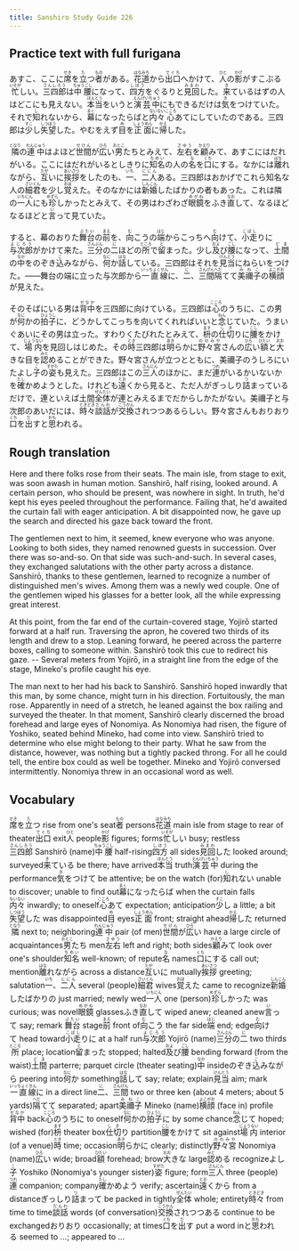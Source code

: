 ```yaml
---
title: Sanshiro Study Guide 226
---
```


## Practice text with full furigana

<p>
あすこ、ここに<ruby><rb>席</rb><rt>せき</rt></ruby>を<ruby><rb>立</rb><rt>た</rt></ruby>つ<ruby><rb>者</rb><rt>もの</rt></ruby>がある。<ruby><rb>花道</rb><rt>はなみち</rt></ruby>から<ruby><rb>出口</rb><rt>でぐち</rt></ruby>へかけて、<ruby><rb>人</rb><rt>ひと</rt></ruby>の<ruby><rb>影</rb><rt>かげ</rt></ruby>がすこぶる<ruby><rb>忙</rb><rt>いそが</rt></ruby>しい。<ruby><rb>三四郎</rb><rt>さんしろう</rt></ruby>は<ruby><rb>中腰</rb><rt>ちゅうごし</rt></ruby>になって、<ruby><rb>四方</rb><rt>しほう</rt></ruby>をぐるりと<ruby><rb>見回</rb><rt>みまわ</rt></ruby>した。<ruby><rb>来</rb><rt>き</rt></ruby>ているはずの人はどこにも見えない。<ruby><rb>本当</rb><rt>ほんとう</rt></ruby>をいうと<ruby><rb>演芸中</rb><rt>えんげいちゅう</rt></ruby>にもできるだけは<ruby><rb>気</rb><rt>き</rt></ruby>をつけていた。それで<ruby><rb>知</rb><rt>し</rt></ruby>れないから、<ruby><rb>幕</rb><rt>まく</rt></ruby>になったらばと<ruby><rb>内々</rb><rt>ないない</rt></ruby><ruby><rb>心</rb><rt>こころ</rt></ruby>あてにしていたのである。三四郎は<ruby><rb>少</rb><rt>すこ</rt></ruby>し<ruby><rb>失望</rb><rt>しつぼう</rt></ruby>した。やむをえず<ruby><rb>目</rb><rt>め</rt></ruby>を<ruby><rb>正面</rb><rt>しょうめん</rt></ruby>に<ruby><rb>帰</rb><rt>かえ</rt></ruby>した。
</p>

<p>
<ruby><rb>隣</rb><rt>となり</rt></ruby>の<ruby><rb>連中</rb><rt>れんじゅう</rt></ruby>はよほど<ruby><rb>世間</rb><rt>せけん</rt></ruby>が<ruby><rb>広</rb><rt>ひろ</rt></ruby>い<ruby><rb>男</rb><rt>おとこ</rt></ruby>たちとみえて、<ruby><rb>左右</rb><rt>さゆう</rt></ruby>を<ruby><rb>顧</rb><rt>かえり</rt></ruby>みて、あすこにはだれがいる。ここにはだれがいるとしきりに<ruby><rb>知名</rb><rt>ちめい</rt></ruby>の人の<ruby><rb>名</rb><rt>な</rt></ruby>を<ruby><rb>口</rb><rt>くち</rt></ruby>にする。なかには<ruby><rb>離</rb><rt>はな</rt></ruby>れながら、<ruby><rb>互</rb><rt>たが</rt></ruby>いに<ruby><rb>挨拶</rb><rt>あいさつ</rt></ruby>をしたのも、<ruby><rb>一</rb><rt>いち</rt></ruby>、<ruby><rb>二人</rb><rt>ににん</rt></ruby>ある。三四郎はおかげでこれら知名な人の<ruby><rb>細君</rb><rt>さいくん</rt></ruby>を少し<ruby><rb>覚</rb><rt>おぼ</rt></ruby>えた。そのなかには<ruby><rb>新婚</rb><rt>しんこん</rt></ruby>したばかりの者もあった。これは隣の<ruby><rb>一人</rb><rt>いちにん</rt></ruby>にも<ruby><rb>珍</rb><rt>めずら</rt></ruby>しかったとみえて、その男はわざわざ<ruby><rb>眼鏡</rb><rt>めがね</rt></ruby>をふき<ruby><rb>直</rb><rt>なお</rt></ruby>して、なるほどなるほどと<ruby><rb>言</rb><rt>い</rt></ruby>って見ていた。
</p>

<p>
すると、幕のおりた<ruby><rb>舞台</rb><rt>ぶたい</rt></ruby>の<ruby><rb>前</rb><rt>まえ</rt></ruby>を、<ruby><rb>向</rb><rt>む</rt></ruby>こうの<ruby><rb>端</rb><rt>はじ</rt></ruby>からこっちへ<ruby><rb>向</rb><rt>む</rt></ruby>けて、<ruby><rb>小走</rb><rt>こばし</rt></ruby>りに<ruby><rb>与次郎</rb><rt>よじろう</rt></ruby>がかけて来た。<ruby><rb>三分</rb><rt>さんぶん</rt></ruby>の<ruby><rb>二</rb><rt>に</rt></ruby>ほどの<ruby><rb>所</rb><rt>ところ</rt></ruby>で<ruby><rb>留</rb><rt>と</rt></ruby>まった。少し<ruby><rb>及</rb><rt>およ</rt></ruby>び<ruby><rb>腰</rb><rt>ごし</rt></ruby>になって、<ruby><rb>土間</rb><rt>どま</rt></ruby>の<ruby><rb>中</rb><rt>なか</rt></ruby>をのぞき<ruby><rb>込</rb><rt>こ</rt></ruby>みながら、<ruby><rb>何</rb><rt>なに</rt></ruby>か<ruby><rb>話</rb><rt>はな</rt></ruby>している。三四郎はそれを<ruby><rb>見当</rb><rt>けんとう</rt></ruby>にねらいをつけた。――舞台の端に立った与次郎から<ruby><rb>一直線</rb><rt>いっちょくせん</rt></ruby>に、<ruby><rb>二</rb><rt>に</rt></ruby>、<ruby><rb>三間</rb><rt>さんげん</rt></ruby><ruby><rb>隔</rb><rt>へだ</rt></ruby>てて<ruby><rb>美禰子</rb><rt>みねこ</rt></ruby>の<ruby><rb>横顔</rb><rt>よこがお</rt></ruby>が見えた。
</p>

<p>
そのそばにいる男は<ruby><rb>背中</rb><rt>せなか</rt></ruby>を三四郎に向けている。三四郎は<ruby><rb>心</rb><rt>こころ</rt></ruby>のうちに、この男が<ruby><rb>何</rb><rt>なに</rt></ruby>かの<ruby><rb>拍子</rb><rt>ひょうし</rt></ruby>に、どうかしてこっちを向いてくれればいいと<ruby><rb>念</rb><rt>ねん</rt></ruby>じていた。うまいぐあいにその男は立った。すわりくたびれたとみえて、<ruby><rb>枡</rb><rt>ます</rt></ruby>の<ruby><rb>仕切</rb><rt>しき</rt></ruby>りに<ruby><rb>腰</rb><rt>こし</rt></ruby>をかけて、<ruby><rb>場内</rb><rt>じょうない</rt></ruby>を見回しはじめた。その<ruby><rb>時</rb><rt>とき</rt></ruby>三四郎は<ruby><rb>明</rb><rt>あき</rt></ruby>らかに<ruby><rb>野々宮</rb><rt>ののみや</rt></ruby>さんの<ruby><rb>広</rb><rt>ひろ</rt></ruby>い<ruby><rb>額</rb><rt>ひたい</rt></ruby>と<ruby><rb>大</rb><rt>おお</rt></ruby>きな目を<ruby><rb>認</rb><rt>みと</rt></ruby>めることができた。野々宮さんが立つとともに、美禰子のうしろにいたよし<ruby><rb>子</rb><rt>こ</rt></ruby>の<ruby><rb>姿</rb><rt>すがた</rt></ruby>も見えた。三四郎はこの<ruby><rb>三人</rb><rt>さんにん</rt></ruby>のほかに、まだ<ruby><rb>連</rb><rt>つれ</rt></ruby>がいるかいないかを<ruby><rb>確</rb><rt>たし</rt></ruby>かめようとした。けれども<ruby><rb>遠</rb><rt>とお</rt></ruby>くから見ると、ただ人がぎっしり<ruby><rb>詰</rb><rt>つ</rt></ruby>まっているだけで、連といえば土間<ruby><rb>全体</rb><rt>ぜんたい</rt></ruby>が連とみえるまでだからしかたがない。美禰子と与次郎のあいだには、<ruby><rb>時々</rb><rt>ときどき</rt></ruby><ruby><rb>談話</rb><rt>だんわ</rt></ruby>が<ruby><rb>交換</rb><rt>こうかん</rt></ruby>されつつあるらしい。野々宮さんもおりおり<ruby><rb>口</rb><rt>くち</rt></ruby>を<ruby><rb>出</rb><rt>だ</rt></ruby>すと<ruby><rb>思</rb><rt>おも</rt></ruby>われる。
</p>


## Rough translation

Here and there folks rose from their seats. The main isle, from stage to exit, was soon awash in human motion. Sanshirō, half rising, looked around. A certain person, who should be present, was nowhere in sight. In truth, he'd kept his eyes peeled throughout the performance. Failing that, he'd awaited the curtain fall with eager anticipation. A bit disappointed now, he gave up the search and directed his gaze back toward the front.

The gentlemen next to him, it seemed, knew everyone who was anyone. Looking to both sides, they named renowned guests in succession. Over there was so-and-so. On that side was such-and-such. In several cases, they exchanged salutations with the other party across a distance. Sanshirō, thanks to these gentlemen, learned to recognize a number of distinguished men's wives. Among them was a newly wed couple. One of the gentlemen wiped his glasses for a better look, all the while expressing great interest.

At this point, from the far end of the curtain-covered stage, Yojirō started forward at a half run. Traversing the apron, he covered two thirds of its length and drew to a stop. Leaning forward, he peered across the parterre boxes, calling to someone within. Sanshirō took this cue to redirect his gaze. -- Several meters from Yojirō, in a straight line from the edge of the stage, Mineko's profile caught his eye.

The man next to her had his back to Sanshirō. Sanshirō hoped inwardly that this man, by some chance, might turn in his direction. Fortuitously, the man rose. Apparently in need of a stretch, he leaned against the box railing and surveyed the theater. In that moment, Sanshirō clearly discerned the broad forehead and large eyes of Nonomiya. As Nonomiya had risen, the figure of Yoshiko, seated behind Mineko, had come into view. Sanshirō tried to determine who else might belong to their party. What he saw from the distance, however, was nothing but a tightly packed throng. For all he could tell, the entire box could as well be together. Mineko and Yojirō conversed intermittently. Nonomiya threw in an occasional word as well.          


## Vocabulary

<p>
<span class="vocabstudy"><ruby><rb>席</rb><rt>せき</rt></ruby>を<ruby><rb>立</rb><rt>た</rt></ruby>つ&nbsp;rise from one's seat</span><span class="vocabstudy"><ruby><rb>者</rb><rt>もの</rt></ruby>&nbsp;persons</span><span class="vocabstudy"><ruby><rb>花道</rb><rt>はなみち</rt></ruby>&nbsp;main isle from stage to rear of theater</span><span class="vocabstudy"><ruby><rb>出口</rb><rt>でぐち</rt></ruby>&nbsp;exit</span><span class="vocabstudy"><ruby><rb>人</rb><rt>ひと</rt></ruby>&nbsp;people</span><span class="vocabstudy"><ruby><rb>影</rb><rt>かげ</rt></ruby>&nbsp;figures; forms</span><span class="vocabstudy"><ruby><rb>忙</rb><rt>いそが</rt></ruby>しい&nbsp;busy; restless</span><span class="vocabstudy"><ruby><rb>三四郎</rb><rt>さんしろう</rt></ruby>&nbsp;Sanshirō (name)</span><span class="vocabstudy"><ruby><rb>中腰</rb><rt>ちゅうごし</rt></ruby>&nbsp;half-rising</span><span class="vocabstudy"><ruby><rb>四方</rb><rt>しほう</rt></ruby>&nbsp;all sides</span><span class="vocabstudy"><ruby><rb>見回</rb><rt>みまわ</rt></ruby>した&nbsp;looked around; surveyed</span><span class="vocabstudy"><ruby><rb>来</rb><rt>き</rt></ruby>ている&nbsp;be there; have arrived</span><span class="vocabstudy"><ruby><rb>本当</rb><rt>ほんとう</rt></ruby>&nbsp;truth</span><span class="vocabstudy"><ruby><rb>演芸中</rb><rt>えんげいちゅう</rt></ruby>&nbsp;during the performance</span><span class="vocabstudy"><ruby><rb>気</rb><rt>き</rt></ruby>をつけて&nbsp;be attentive; be on the watch (for)</span><span class="vocabstudy"><ruby><rb>知</rb><rt>し</rt></ruby>れない&nbsp;unable to discover; unable to find out</span><span class="vocabstudy"><ruby><rb>幕</rb><rt>まく</rt></ruby>になったらば&nbsp;when the curtain falls</span><span class="vocabstudy"><ruby><rb>内々</rb><rt>ないない</rt></ruby>&nbsp;inwardly; to oneself</span><span class="vocabstudy"><ruby><rb>心</rb><rt>こころ</rt></ruby>あて&nbsp;expectation; anticipation</span><span class="vocabstudy"><ruby><rb>少</rb><rt>すこ</rt></ruby>し&nbsp;a little; a bit</span><span class="vocabstudy"><ruby><rb>失望</rb><rt>しつぼう</rt></ruby>した&nbsp;was disappointed</span><span class="vocabstudy"><ruby><rb>目</rb><rt>め</rt></ruby>&nbsp;eyes</span><span class="vocabstudy"><ruby><rb>正面</rb><rt>しょうめん</rt></ruby>&nbsp;front; straight ahead</span><span class="vocabstudy"><ruby><rb>帰</rb><rt>かえ</rt></ruby>した&nbsp;returned</span>
<span class="vocabstudy"><ruby><rb>隣</rb><rt>となり</rt></ruby>&nbsp;next to; neighboring</span><span class="vocabstudy"><ruby><rb>連中</rb><rt>れんじゅう</rt></ruby>&nbsp;pair (of men)</span><span class="vocabstudy"><ruby><rb>世間</rb><rt>せけん</rt></ruby>が<ruby><rb>広</rb><rt>ひろ</rt></ruby>い&nbsp;have a large circle of acquaintances</span><span class="vocabstudy"><ruby><rb>男</rb><rt>おとこ</rt></ruby>たち&nbsp;men</span><span class="vocabstudy"><ruby><rb>左右</rb><rt>さゆう</rt></ruby>&nbsp;left and right; both sides</span><span class="vocabstudy"><ruby><rb>顧</rb><rt>かえり</rt></ruby>みて&nbsp;look over one's shoulder</span><span class="vocabstudy"><ruby><rb>知名</rb><rt>ちめい</rt></ruby>&nbsp;well-known; of repute</span><span class="vocabstudy"><ruby><rb>名</rb><rt>な</rt></ruby>&nbsp;names</span><span class="vocabstudy"><ruby><rb>口</rb><rt>くち</rt></ruby>にする&nbsp;call out; mention</span><span class="vocabstudy"><ruby><rb>離</rb><rt>はな</rt></ruby>れながら&nbsp;across a distance</span><span class="vocabstudy"><ruby><rb>互</rb><rt>たが</rt></ruby>いに&nbsp;mutually</span><span class="vocabstudy"><ruby><rb>挨拶</rb><rt>あいさつ</rt></ruby>&nbsp;greeting; salutation</span><span class="vocabstudy"><ruby><rb>一</rb><rt>いち</rt></ruby>、<ruby><rb>二人</rb><rt>ににん</rt></ruby>&nbsp;several (people)</span><span class="vocabstudy"><ruby><rb>細君</rb><rt>さいくん</rt></ruby>&nbsp;wives</span><span class="vocabstudy"><ruby><rb>覚</rb><rt>おぼ</rt></ruby>えた&nbsp;came to recognize</span><span class="vocabstudy"><ruby><rb>新婚</rb><rt>しんこん</rt></ruby>したばかりの&nbsp;just married; newly wed</span><span class="vocabstudy"><ruby><rb>一人</rb><rt>いちにん</rt></ruby>&nbsp;one (person)</span><span class="vocabstudy"><ruby><rb>珍</rb><rt>めずら</rt></ruby>しかった&nbsp;was curious; was novel</span><span class="vocabstudy"><ruby><rb>眼鏡</rb><rt>めがね</rt></ruby>&nbsp;glasses</span><span class="vocabstudy">ふき<ruby><rb>直</rb><rt>なお</rt></ruby>して&nbsp;wiped anew; cleaned anew</span><span class="vocabstudy"><ruby><rb>言</rb><rt>い</rt></ruby>って&nbsp;say; remark</span>
<span class="vocabstudy"><ruby><rb>舞台</rb><rt>ぶたい</rt></ruby>&nbsp;stage</span><span class="vocabstudy"><ruby><rb>前</rb><rt>まえ</rt></ruby>&nbsp;front of</span><span class="vocabstudy"><ruby><rb>向</rb><rt>む</rt></ruby>こう&nbsp;the far side</span><span class="vocabstudy"><ruby><rb>端</rb><rt>はじ</rt></ruby>&nbsp;end; edge</span><span class="vocabstudy"><ruby><rb>向</rb><rt>む</rt></ruby>けて&nbsp;head toward</span><span class="vocabstudy"><ruby><rb>小走</rb><rt>こばし</rt></ruby>りに&nbsp;at a half run</span><span class="vocabstudy"><ruby><rb>与次郎</rb><rt>よじろう</rt></ruby>&nbsp;Yojirō (name)</span><span class="vocabstudy"><ruby><rb>三分</rb><rt>さんぶん</rt></ruby>の<ruby><rb>二</rb><rt>に</rt></ruby>&nbsp;two thirds</span><span class="vocabstudy"><ruby><rb>所</rb><rt>ところ</rt></ruby>&nbsp;place; location</span><span class="vocabstudy"><ruby><rb>留</rb><rt>と</rt></ruby>まった&nbsp;stopped; halted</span><span class="vocabstudy"><ruby><rb>及</rb><rt>およ</rt></ruby>び<ruby><rb>腰</rb><rt>ごし</rt></ruby>&nbsp;bending forward (from the waist)</span><span class="vocabstudy"><ruby><rb>土間</rb><rt>どま</rt></ruby>&nbsp;parterre; parquet circle (theater seating)</span><span class="vocabstudy"><ruby><rb>中</rb><rt>なか</rt></ruby>&nbsp;inside</span><span class="vocabstudy">のぞき<ruby><rb>込</rb><rt>こ</rt></ruby>みながら&nbsp;peering into</span><span class="vocabstudy"><ruby><rb>何</rb><rt>なに</rt></ruby>か&nbsp;something</span><span class="vocabstudy"><ruby><rb>話</rb><rt>はな</rt></ruby>して&nbsp;say; relate; explain</span><span class="vocabstudy"><ruby><rb>見当</rb><rt>けんとう</rt></ruby>&nbsp;aim; mark</span><span class="vocabstudy"><ruby><rb>一直線</rb><rt>いっちょくせん</rt></ruby>に&nbsp;in a direct line</span><span class="vocabstudy"><ruby><rb>二</rb><rt>に</rt></ruby>、<ruby><rb>三間</rb><rt>さんげん</rt></ruby>&nbsp;two or three ken (about 4 meters; about 5 yards)</span><span class="vocabstudy"><ruby><rb>隔</rb><rt>へだ</rt></ruby>てて&nbsp;separated; apart</span><span class="vocabstudy"><ruby><rb>美禰子</rb><rt>みねこ</rt></ruby>&nbsp;Mineko (name)</span><span class="vocabstudy"><ruby><rb>横顔</rb><rt>よこがお</rt></ruby>&nbsp;(face in) profile</span>
<span class="vocabstudy"><ruby><rb>背中</rb><rt>せなか</rt></ruby>&nbsp;back</span><span class="vocabstudy"><ruby><rb>心</rb><rt>こころ</rt></ruby>のうちに&nbsp;to oneself</span><span class="vocabstudy"><ruby><rb>何</rb><rt>なに</rt></ruby>かの<ruby><rb>拍子</rb><rt>ひょうし</rt></ruby>に&nbsp;by some chance</span><span class="vocabstudy"><ruby><rb>念</rb><rt>ねん</rt></ruby>じて&nbsp;hoped; wished (for)</span><span class="vocabstudy"><ruby><rb>枡</rb><rt>ます</rt></ruby>&nbsp;theater box</span><span class="vocabstudy"><ruby><rb>仕切</rb><rt>しき</rt></ruby>り&nbsp;partition</span><span class="vocabstudy"><ruby><rb>腰</rb><rt>こし</rt></ruby>をかけて&nbsp;sit against</span><span class="vocabstudy"><ruby><rb>場内</rb><rt>じょうない</rt></ruby>&nbsp;interior (of a venue)</span><span class="vocabstudy"><ruby><rb>時</rb><rt>とき</rt></ruby>&nbsp;time; occasion</span><span class="vocabstudy"><ruby><rb>明</rb><rt>あき</rt></ruby>らかに&nbsp;clearly; distinctly</span><span class="vocabstudy"><ruby><rb>野々宮</rb><rt>ののみや</rt></ruby>&nbsp;Nonomiya (name)</span><span class="vocabstudy"><ruby><rb>広</rb><rt>ひろ</rt></ruby>い&nbsp;wide; broad</span><span class="vocabstudy"><ruby><rb>額</rb><rt>ひたい</rt></ruby>&nbsp;forehead; brow</span><span class="vocabstudy"><ruby><rb>大</rb><rt>おお</rt></ruby>きな&nbsp;large</span><span class="vocabstudy"><ruby><rb>認</rb><rt>みと</rt></ruby>める&nbsp;recognize</span><span class="vocabstudy">よし<ruby><rb>子</rb><rt>こ</rt></ruby>&nbsp;Yoshiko (Nonomiya's younger sister)</span><span class="vocabstudy"><ruby><rb>姿</rb><rt>すがた</rt></ruby>&nbsp;figure; form</span><span class="vocabstudy"><ruby><rb>三人</rb><rt>さんにん</rt></ruby>&nbsp;three (people)</span><span class="vocabstudy"><ruby><rb>連</rb><rt>つれ</rt></ruby>&nbsp;companion; company</span><span class="vocabstudy"><ruby><rb>確</rb><rt>たし</rt></ruby>かめよう&nbsp;verify; ascertain</span><span class="vocabstudy"><ruby><rb>遠</rb><rt>とお</rt></ruby>くから&nbsp;from a distance</span><span class="vocabstudy">ぎっしり<ruby><rb>詰</rb><rt>つ</rt></ruby>まって&nbsp;be packed in tightly</span><span class="vocabstudy"><ruby><rb>全体</rb><rt>ぜんたい</rt></ruby>&nbsp;whole; entirety</span><span class="vocabstudy"><ruby><rb>時々</rb><rt>ときどき</rt></ruby>&nbsp;from time to time</span><span class="vocabstudy"><ruby><rb>談話</rb><rt>だんわ</rt></ruby>&nbsp;words (of conversation)</span><span class="vocabstudy"><ruby><rb>交換</rb><rt>こうかん</rt></ruby>されつつある&nbsp;continue to be exchanged</span><span class="vocabstudy">おりおり&nbsp;occasionally; at times</span><span class="vocabstudy"><ruby><rb>口</rb><rt>くち</rt></ruby>を<ruby><rb>出</rb><rt>だ</rt></ruby>す&nbsp;put a word in</span><span class="vocabstudy">と<ruby><rb>思</rb><rt>おも</rt></ruby>われる&nbsp;seemed to ...; appeared to ...</span>
</p>
